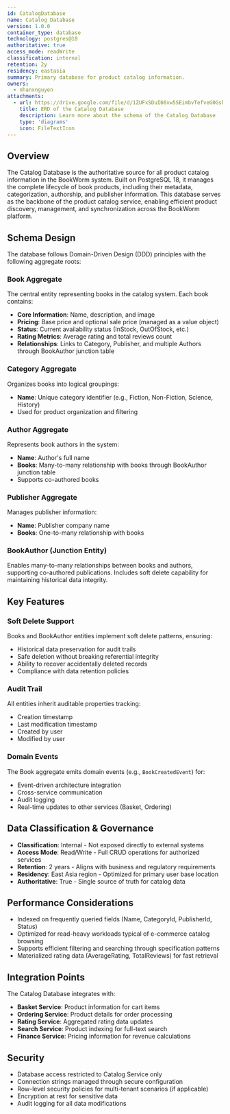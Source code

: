 ```yaml
---
id: CatalogDatabase
name: Catalog Database
version: 1.0.0
container_type: database
technology: postgres@18
authoritative: true
access_mode: readWrite
classification: internal
retention: 2y
residency: eastasia
summary: Primary database for product catalog information.
owners:
  - nhanxnguyen
attachments:
  - url: https://drive.google.com/file/d/1ZUFxSDuI66xw5SEimbvTefveG0GskpqI/view?usp=sharing
    title: ERD of the Catalog Database
    description: Learn more about the schema of the Catalog Database
    type: 'diagrams'
    icon: FileTextIcon
---
```


<NodeGraph />

## Overview

The Catalog Database is the authoritative source for all product catalog information in the BookWorm system. Built on PostgreSQL 18, it manages the complete lifecycle of book products, including their metadata, categorization, authorship, and publisher information. This database serves as the backbone of the product catalog service, enabling efficient product discovery, management, and synchronization across the BookWorm platform.

<AccordionGroup>
  <Accordion title="Catalog Database Schema">
    <Schema file="schema.sql" lang="sql" title="Catalog Database Schema" />
  </Accordion>
  <Accordion title="Common Queries">
    <Schema file="queries.sql" lang="sql" title="Common Queries" />
  </Accordion>
</AccordionGroup>

## Schema Design

The database follows Domain-Driven Design (DDD) principles with the following aggregate roots:

### Book Aggregate
The central entity representing books in the catalog system. Each book contains:
- **Core Information**: Name, description, and image
- **Pricing**: Base price and optional sale price (managed as a value object)
- **Status**: Current availability status (InStock, OutOfStock, etc.)
- **Rating Metrics**: Average rating and total reviews count
- **Relationships**: Links to Category, Publisher, and multiple Authors through BookAuthor junction table

### Category Aggregate
Organizes books into logical groupings:
- **Name**: Unique category identifier (e.g., Fiction, Non-Fiction, Science, History)
- Used for product organization and filtering

### Author Aggregate
Represents book authors in the system:
- **Name**: Author's full name
- **Books**: Many-to-many relationship with books through BookAuthor junction table
- Supports co-authored books

### Publisher Aggregate
Manages publisher information:
- **Name**: Publisher company name
- **Books**: One-to-many relationship with books

### BookAuthor (Junction Entity)
Enables many-to-many relationships between books and authors, supporting co-authored publications. Includes soft delete capability for maintaining historical data integrity.

## Key Features

### Soft Delete Support
Books and BookAuthor entities implement soft delete patterns, ensuring:
- Historical data preservation for audit trails
- Safe deletion without breaking referential integrity
- Ability to recover accidentally deleted records
- Compliance with data retention policies

### Audit Trail
All entities inherit auditable properties tracking:
- Creation timestamp
- Last modification timestamp
- Created by user
- Modified by user

### Domain Events
The Book aggregate emits domain events (e.g., `BookCreatedEvent`) for:
- Event-driven architecture integration
- Cross-service communication
- Audit logging
- Real-time updates to other services (Basket, Ordering)

## Data Classification & Governance

- **Classification**: Internal - Not exposed directly to external systems
- **Access Mode**: Read/Write - Full CRUD operations for authorized services
- **Retention**: 2 years - Aligns with business and regulatory requirements
- **Residency**: East Asia region - Optimized for primary user base location
- **Authoritative**: True - Single source of truth for catalog data

## Performance Considerations

- Indexed on frequently queried fields (Name, CategoryId, PublisherId, Status)
- Optimized for read-heavy workloads typical of e-commerce catalog browsing
- Supports efficient filtering and searching through specification patterns
- Materialized rating data (AverageRating, TotalReviews) for fast retrieval

## Integration Points

The Catalog Database integrates with:
- **Basket Service**: Product information for cart items
- **Ordering Service**: Product details for order processing
- **Rating Service**: Aggregated rating data updates
- **Search Service**: Product indexing for full-text search
- **Finance Service**: Pricing information for revenue calculations

## Security

- Database access restricted to Catalog Service only
- Connection strings managed through secure configuration
- Row-level security policies for multi-tenant scenarios (if applicable)
- Encryption at rest for sensitive data
- Audit logging for all data modifications

